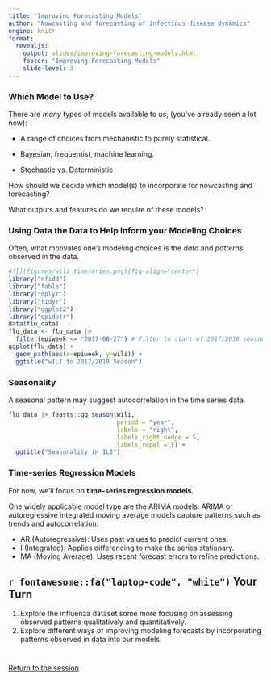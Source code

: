```yaml
---
title: "Improving Forecasting Models"
author: "Nowcasting and forecasting of infectious disease dynamics"
engine: knitr
format:
  revealjs:
    output: slides/improving-forecasting-models.html
    footer: "Improving Forecasting Models"
    slide-level: 3
---
```


### Which Model to Use?

There are *many* types of models available to us, (you've already seen a lot now):

-   A range of choices from mechanistic to purely statistical.

-   Bayesian, frequentist, machine learning.

-   Stochastic vs. Deterministic

How should we decide which model(s) to incorporate for nowcasting and forecasting? 

What outputs and features do we require of these models?


### Using Data the Data to Help Inform your Modeling Choices

Often, what motivates one's modeling choices is the *data* and *patterns* observed in the data.


```r
#![](figures/wili_timeseries.png){fig-align="center"}
library("nfidd")
library("fable")
library("dplyr")
library("tidyr")
library("ggplot2")
library("epidatr")
data(flu_data)
flu_data <- flu_data |>
  filter(epiweek <= "2017-08-27") # Filter to start of 2017/2018 season
ggplot(flu_data) +
  geom_path(aes(x=epiweek, y=wili)) + 
  ggtitle("wILI to 2017/2018 Season")
```

### Seasonality

A seasonal pattern may suggest autocorrelation in the time series data.

```r
flu_data |> feasts::gg_season(wili, 
                              period = "year",
                              labels = "right",
                              labels_right_nudge = 5,
                              labels_repel = T) +
  ggtitle("Seasonality in ILI")
```

### Time-series Regression Models

For now, we'll focus on **time-series regression models**.

One widely applicable model type are the ARIMA models. ARIMA or autoregressive integrated moving average models capture patterns such as trends and autocorrelation:

- AR (Autoregressive): Uses past values to predict current ones.
- I (Integrated): Applies differencing to make the series stationary.
- MA (Moving Average): Uses recent forecast errors to refine predictions.


## `r fontawesome::fa("laptop-code", "white")` Your Turn {background-color="#447099" transition="fade-in"}

1.  Explore the influenza dataset some more focusing on assessing observed patterns qualitatively and quantitatively.
2.  Explore different ways of improving modeling forecasts by incorporating patterns observed in data into our models.

# 

[Return to the session](../improving-forecasting-models)
